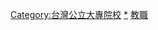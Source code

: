 {{catnav|中華民國大專院校|台灣大專院校|台灣大專院校校長}}
{{catnav|中華民國大專院校|中華民國公立大學|台灣公立大專院校}}
{{catnav|中華民國政府公職人員}}

[[Category:台灣公立大專院校‎|Category:台灣公立大專院校‎]]
[[Category:台灣大專院校校長|*]]
[[Category:中華民國政府公職人員|教職]]